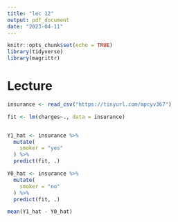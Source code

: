 ```yaml
---
title: "lec 12"
output: pdf_document
date: "2023-04-11"
---
```


```r
knitr::opts_chunk$set(echo = TRUE)
library(tidyverse)
library(magrittr)
```

# Lecture

```r
insurance <- read_csv("https://tinyurl.com/mpcyv367") 

fit <- lm(charges~., data = insurance)


Y1_hat <- insurance %>% 
  mutate(
    smoker = "yes" 
  ) %>% 
  predict(fit, .)

Y0_hat <- insurance %>% 
  mutate(
    smoker = "no" 
  ) %>% 
  predict(fit, .)

mean(Y1_hat - Y0_hat)
```

